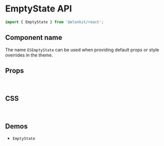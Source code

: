 
<Meta title="Components API/EmptyState" />

# EmptyState API

```js
import { EmptyState } from '@elonkit/react';
```

## Component name

The name `ESEmptyState` can be used when providing default props or style overrides in the theme.

## Props

<TableInterface name="EmptyStateProps" variant="props" />

<br />

## CSS

<TableInterface name="EmptyStateClasses" variant="css" />

<br />

## Demos

<ul>
  <li>
    <LinkTo kind="components-emptystate" story="demo">
      <code>EmptyState</code>
    </LinkTo>
  </li>
</ul>
